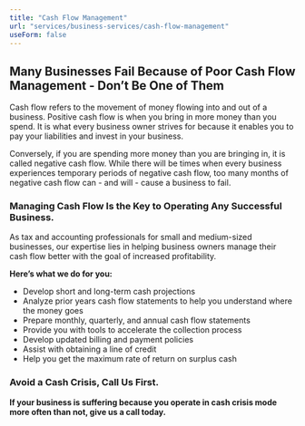 ```yaml
---
title: "Cash Flow Management"
url: "services/business-services/cash-flow-management"
useForm: false
---
```


**Many Businesses Fail Because of Poor Cash Flow Management - Don’t Be One of Them**
------------------------------------------------------------------------------------

Cash flow refers to the movement of money flowing into and out of a business. Positive cash flow is when you bring in more money than you spend. It is what every business owner strives for because it enables you to pay your liabilities and invest in your business.

Conversely, if you are spending more money than you are bringing in, it is called negative cash flow. While there will be times when every business experiences temporary periods of negative cash flow, too many months of negative cash flow can - and will - cause a business to fail. 

### Managing Cash Flow Is the Key to Operating Any Successful Business.

As tax and accounting professionals for small and medium-sized businesses, our expertise lies in helping business owners manage their cash flow better with the goal of increased profitability.

**Here’s what we do for you:** 

*   Develop short and long-term cash projections
*   Analyze prior years cash flow statements to help you understand where the money goes
*   Prepare monthly, quarterly, and annual cash flow statements
*   Provide you with tools to accelerate the collection process
*   Develop updated billing and payment policies
*   Assist with obtaining a line of credit
*   Help you get the maximum rate of return on surplus cash

### Avoid a Cash Crisis, Call Us First.

**If your business is suffering because you operate in cash crisis mode more often than not, give us a call today.**
